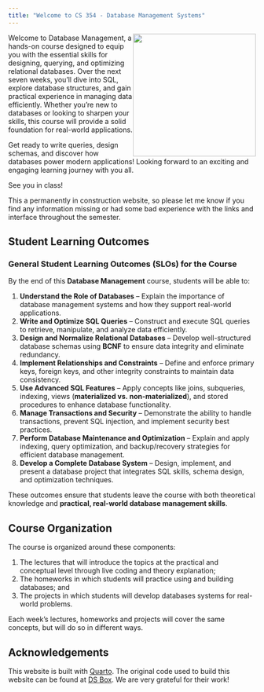 ```yaml
---
title: "Welcome to CS 354 - Database Management Systems"
---
```


![](images/data-management.png){style="float: right;" fig-alt="Engineer icons created by smashingstocks - Flaticon" fig-align="right" width="250"}


Welcome to Database Management, a hands-on course designed to equip you with the essential skills for designing, querying, and optimizing relational databases. Over the next seven weeks, you'll dive into SQL, explore database structures, and gain practical experience in managing data efficiently. Whether you're new to databases or looking to sharpen your skills, this course will provide a solid foundation for real-world applications.

Get ready to write queries, design schemas, and discover how databases power modern applications! Looking forward to an exciting and engaging learning journey with you all.

See you in class! 


:::{.callout-warning}
This a permanently in construction website, so please let me know if you find any information missing or had some bad experience with the links and interface throughout the semester.
:::

<!-- The source code for everything you see here can be found [on GitHub](https://github.com/rstudio-education/datascience-box). -->


## Student Learning Outcomes {.unnumered}

### **General Student Learning Outcomes (SLOs) for the Course**  

By the end of this **Database Management** course, students will be able to:  

1. **Understand the Role of Databases** – Explain the importance of database management systems and how they support real-world applications.  
2. **Write and Optimize SQL Queries** – Construct and execute SQL queries to retrieve, manipulate, and analyze data efficiently.  
3. **Design and Normalize Relational Databases** – Develop well-structured database schemas using **BCNF** to ensure data integrity and eliminate redundancy.  
4. **Implement Relationships and Constraints** – Define and enforce primary keys, foreign keys, and other integrity constraints to maintain data consistency.  
5. **Use Advanced SQL Features** – Apply concepts like joins, subqueries, indexing, views (**materialized vs. non-materialized**), and stored procedures to enhance database functionality.  
6. **Manage Transactions and Security** – Demonstrate the ability to handle transactions, prevent SQL injection, and implement security best practices.  
7. **Perform Database Maintenance and Optimization** – Explain and apply indexing, query optimization, and backup/recovery strategies for efficient database management.  
8. **Develop a Complete Database System** – Design, implement, and present a database project that integrates SQL skills, schema design, and optimization techniques.  

These outcomes ensure that students leave the course with both theoretical knowledge and **practical, real-world database management skills**.

## Course Organization {.unnumbered}

The course is organized around these components:

1.  The lectures that will introduce the topics at the practical and conceptual level through live coding and theory explanation;
2.  The homeworks in which students will practice using and building databases; and
3.  The projects in which students will develop databases systems for real-world problems.

Each week's lectures, homeworks and projects will cover the same concepts, but will do so in different ways.

## Acknowledgements

This website is built with [Quarto](https://quarto.org){target="_blank"}. The original code used to build this website can be found at [DS Box](https://datasciencebox.org/){target="_blank"}. We are very grateful for their work!